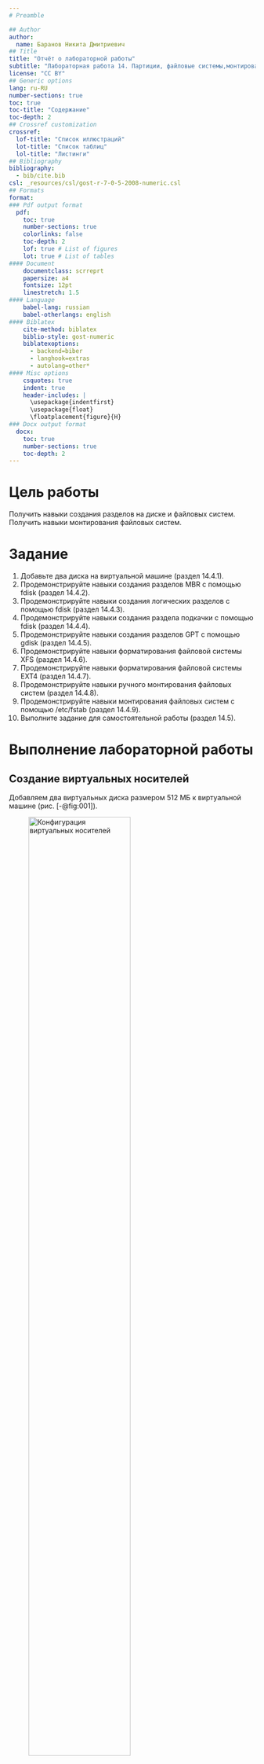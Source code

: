 ```yaml
---
# Preamble

## Author
author:
  name: Баранов Никита Дмитриевич
## Title
title: "Отчёт о лабораторной работы"
subtitle: "Лабораторная работа 14. Партиции, файловые системы,монтирование"
license: "CC BY"
## Generic options
lang: ru-RU
number-sections: true
toc: true
toc-title: "Содержание"
toc-depth: 2
## Crossref customization
crossref:
  lof-title: "Список иллюстраций"
  lot-title: "Список таблиц"
  lol-title: "Листинги"
## Bibliography
bibliography:
  - bib/cite.bib
csl: _resources/csl/gost-r-7-0-5-2008-numeric.csl
## Formats
format:
### Pdf output format
  pdf:
    toc: true
    number-sections: true
    colorlinks: false
    toc-depth: 2
    lof: true # List of figures
    lot: true # List of tables
#### Document
    documentclass: scrreprt
    papersize: a4
    fontsize: 12pt
    linestretch: 1.5
#### Language
    babel-lang: russian
    babel-otherlangs: english
#### Biblatex
    cite-method: biblatex
    biblio-style: gost-numeric
    biblatexoptions:
      - backend=biber
      - langhook=extras
      - autolang=other*
#### Misc options
    csquotes: true
    indent: true
    header-includes: |
      \usepackage{indentfirst}
      \usepackage{float}
      \floatplacement{figure}{H}
### Docx output format
  docx:
    toc: true
    number-sections: true
    toc-depth: 2
---
```


# Цель работы

Получить навыки создания разделов на диске и файловых систем. Получить навыки
монтирования файловых систем.

# Задание

1. Добавьте два диска на виртуальной машине (раздел 14.4.1).
2. Продемонстрируйте навыки создания разделов MBR с помощью fdisk (раздел 14.4.2).
3. Продемонстрируйте навыки создания логических разделов с помощью fdisk (раздел 14.4.3).
4. Продемонстрируйте навыки создания раздела подкачки с помощью fdisk (раздел 14.4.4).
5. Продемонстрируйте навыки создания разделов GPT с помощью gdisk (раздел 14.4.5).
6. Продемонстрируйте навыки форматирования файловой системы XFS (раздел 14.4.6).
7. Продемонстрируйте навыки форматирования файловой системы EXT4 (раздел 14.4.7).
8. Продемонстрируйте навыки ручного монтирования файловых систем (раздел 14.4.8).
9. Продемонстрируйте навыки монтирования файловых систем с помощью /etc/fstab
(раздел 14.4.9).
10. Выполните задание для самостоятельной работы (раздел 14.5).

# Выполнение лабораторной работы

## Создание виртуальных носителей

Добавляем два виртуальных диска размером 512 МБ к виртуальной машине (рис. [-@fig:001]).

![Конфигурация виртуальных носителей](image/1.png){#fig:001 width=70%}

**Добавленные диски:**
- SATA порт 1: disk1.vdi (512,00 МБ)
- SATA порт 2: disk2.vdi (512,00 МБ)

## Работа с разделами MBR через fdisk

Просматриваем информацию о дисках системы (рис. [-@fig:002]).

![Информация о дисках системы](image/2.png){#fig:002 width=70%}

**Обнаруженные диски:**
- /dev/sda: 40 ГБ (основной диск системы)
- /dev/sdb: 512 МБ (добавленный диск 1)
- /dev/sdc: 512 МБ (добавленный диск 2)

Запускаем fdisk для работы с диском /dev/sdb (рис. [-@fig:002]).

![Запуск fdisk для /dev/sdb](image/2.png){#fig:002 width=70%}

Изучаем доступные команды fdisk (рис. [-@fig:003]).

![Справка по командам fdisk](image/3.png){#fig:003 width=70%}

Создаем основной раздел размером 100 МБ (рис. [-@fig:004]).

![Создание основного раздела](image/4.png){#fig:004 width=70%}

**Выполненные действия:**
- Выбор типа раздела: primary (p)
- Номер раздела: 1 (по умолчанию)
- Первый сектор: 2048 (по умолчанию)
- Последний сектор: +100M (размер 100 МБ)

Просматриваем доступные типы разделов (рис. [-@fig:004]).

![Доступные типы разделов](image/4.png){#fig:004 width=70%}

Устанавливаем тип раздела Linux (83) и записываем изменения (рис. [-@fig:005]).

![Установка типа раздела и запись изменений](image/5.png){#fig:005 width=70%}

Проверяем созданный раздел (рис. [-@fig:005]).

![Проверка созданного раздела](image/5.png){#fig:005 width=70%}

**Разница между выводами команд:**
- `fdisk -l /dev/sdb` показывает таблицу разделов диска
- `cat /proc/partitions` показывает разделы, известные ядру системы

Обновляем таблицу разделов ядра (рис. [-@fig:005]).

![Обновление таблицы разделов](image/5.png){#fig:005 width=70%}

## Создание логических разделов

Создаем расширенный раздел и логический раздел (рис. [-@fig:006]).

![Создание расширенного и логического разделов](image/6.png){#fig:006 width=70%}

**Выполненные действия:**
- Создание расширенного раздела (e) на все оставшееся пространство
- Создание логического раздела (5) размером 101 МБ

Проверяем созданные разделы (рис. [-@fig:006]).

![Проверка логических разделов](image/6.png){#fig:006 width=70%}

## Создание раздела подкачки

Создаем раздел подкачки размером 100 МБ (рис. [-@fig:007]).

![Создание раздела подкачки](image/7.png){#fig:007 width=70%}

**Выполненные действия:**
- Создание логического раздела 6 размером 100 МБ
- Изменение типа раздела на Linux swap (82)

Форматируем и активируем раздел подкачки (рис. [-@fig:008]).

![Форматирование и активация swap](image/8.png){#fig:008 width=70%}

Проверяем состояние swap-памяти (рис. [-@fig:008]).

![Проверка состояния swap](image/8.png){#fig:008 width=70%}

## Работа с разделами GPT через gdisk

Просматриваем информацию о диске /dev/sdc (рис. [-@fig:009]).

![Информация о диске GPT](image/9.png){#fig:009 width=70%}

Создаем раздел GPT размером 100 МБ (рис. [-@fig:009]).

![Создание раздела GPT](image/9.png){#fig:009 width=70%}

Записываем изменения и проверяем результат (рис. [-@fig:010]).

![Запись изменений GPT](image/10.png){#fig:010 width=70%}

## Форматирование файловых систем

Форматируем раздел /dev/sdb1 в XFS (рис. [-@fig:011]).

![Форматирование в XFS](image/11.png){#fig:011 width=70%}

Устанавливаем метку для XFS раздела (рис. [-@fig:011]).

![Установка метки XFS](image/11.png){#fig:011 width=70%}

Форматируем раздел /dev/sdb5 в EXT4 (рис. [-@fig:012]).

![Форматирование в EXT4](image/12.png){#fig:012 width=70%}

Устанавливаем метку и параметры для EXT4 раздела (рис. [-@fig:012]).

![Настройка EXT4 раздела](image/12.png){#fig:012 width=70%}

## Ручное монтирование файловых систем

Создаем точку монтирования и монтируем раздел (рис. [-@fig:013]).

![Ручное монтирование раздела](image/13.png){#fig:013 width=70%}

Проверяем монтирование и отмонтируем раздел (рис. [-@fig:013]).

![Проверка и отмонтирование](image/13.png){#fig:013 width=70%}

## Монтирование через /etc/fstab

Создаем точку монтирования и настраиваем автоматическое монтирование (рис. [-@fig:014], [-@fig:015]).

![Настройка автоматического монтирования](image/14.png){#fig:014 width=70%}
![Редактирование /etc/fstab](image/15.png){#fig:015 width=70%}

Применяем изменения и проверяем результат (рис. [-@fig:014]).

![Проверка автоматического монтирования](image/14.png){#fig:014 width=70%}

## Самостоятельная работа

Создаем дополнительные разделы на GPT диске (рис. [-@fig:016]).

![Создание дополнительных разделов GPT](image/16.png){#fig:016 width=70%}

Форматируем разделы и настраиваем /etc/fstab (рис. [-@fig:016], [-@fig:017], [-@fig:018]).

![Форматирование разделов](image/16.png){#fig:016 width=70%}
![Обновленный /etc/fstab](image/17.png){#fig:017 width=70%}
![Применение изменений](image/18.png){#fig:018 width=70%}

Проверяем результат самостоятельной работы (рис. [-@fig:019]).

![Проверка результатов](image/19.png){#fig:019 width=70%}

**Результаты:**
- Раздел /mnt/data-ext успешно смонтирован (89 МБ)
- Общий объем swap памяти: 4.0 ГБ (включая новый раздел)

# Выводы

Мы получили навыки создания разделов на диске и файловых систем

# Список литературы{.unnumbered}

::: {#refs}
:::
